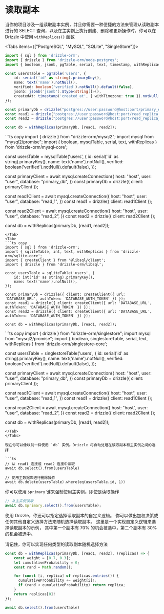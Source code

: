 
# 读取副本

当你的项目涉及一组读取副本实例，并且你需要一种便捷的方法来管理从读取副本进行的 SELECT 查询，以及在主实例上执行创建、删除和更新操作时，你可以在 Drizzle 中使用 `withReplicas()` 函数

<Tabs items={["PostgreSQL", "MySQL", "SQLite", "SingleStore"]}>
<Tab>
```ts copy
import { sql } from 'drizzle-orm';
import { drizzle } from 'drizzle-orm/node-postgres';
import { boolean, jsonb, pgTable, serial, text, timestamp, withReplicas } from 'drizzle-orm/pg-core';

const usersTable = pgTable('users', {
	id: serial('id' as string).primaryKey(),
	name: text('name').notNull(),
	verified: boolean('verified').notNull().default(false),
	jsonb: jsonb('jsonb').$type<string[]>(),
	createdAt: timestamp('created_at', { withTimezone: true }).notNull().defaultNow(),
});

const primaryDb = drizzle("postgres://user:password@host:port/primary_db");
const read1 = drizzle("postgres://user:password@host:port/read_replica_1");
const read2 = drizzle("postgres://user:password@host:port/read_replica_2");

const db = withReplicas(primaryDb, [read1, read2]);
```
</Tab>
<Tab>
```ts copy
import { drizzle } from "drizzle-orm/mysql2";
import mysql from "mysql2/promise";
import { boolean, mysqlTable, serial, text, withReplicas } from 'drizzle-orm/mysql-core';

const usersTable = mysqlTable('users', {
	id: serial('id' as string).primaryKey(),
	name: text('name').notNull(),
	verified: boolean('verified').notNull().default(false),
});

const primaryClient = await mysql.createConnection({
  host: "host",
  user: "user",
  database: "primary_db",
})
const primaryDb = drizzle({ client: primaryClient });

const read1Client = await mysql.createConnection({
  host: "host",
  user: "user",
  database: "read_1",
})
const read1 = drizzle({ client: read1Client });

const read2Client = await mysql.createConnection({
  host: "host",
  user: "user",
  database: "read_2",
})
const read2 = drizzle({ client: read2Client });

const db = withReplicas(primaryDb, [read1, read2]);
```
</Tab>
<Tab>
```ts copy
import { sql } from 'drizzle-orm';
import { sqliteTable, int, text, withReplicas } from 'drizzle-orm/sqlite-core';
import { createClient } from '@libsql/client';
import { drizzle } from 'drizzle-orm/libsql';

const usersTable = sqliteTable('users', {
	id: int('id' as string).primaryKey(),
	name: text('name').notNull(),
});

const primaryDb = drizzle({ client: createClient({ url: 'DATABASE_URL', authToken: 'DATABASE_AUTH_TOKEN' }) });
const read1 = drizzle({ client: createClient({ url: 'DATABASE_URL', authToken: 'DATABASE_AUTH_TOKEN' }) });
const read2 = drizzle({ client: createClient({ url: 'DATABASE_URL', authToken: 'DATABASE_AUTH_TOKEN' }) });

const db = withReplicas(primaryDb, [read1, read2]);
```
</Tab>
<Tab>
```ts copy
import { drizzle } from "drizzle-orm/singlestore";
import mysql from "mysql2/promise";
import { boolean, singlestoreTable, serial, text, withReplicas } from 'drizzle-orm/singlestore-core';

const usersTable = singlestoreTable('users', {
	id: serial('id' as string).primaryKey(),
	name: text('name').notNull(),
	verified: boolean('verified').notNull().default(false),
});

const primaryClient = await mysql.createConnection({
  host: "host",
  user: "user",
  database: "primary_db",
})
const primaryDb = drizzle({ client: primaryClient });

const read1Client = await mysql.createConnection({
  host: "host",
  user: "user",
  database: "read_1",
})
const read1 = drizzle({ client: read1Client });

const read2Client = await mysql.createConnection({
  host: "host",
  user: "user",
  database: "read_2",
})
const read2 = drizzle({ client: read2Client });

const db = withReplicas(primaryDb, [read1, read2]);
```
</Tab>
</Tabs>

现在你可以像以前一样使用 `db` 实例。Drizzle 将自动处理在读取副本和主实例之间的选择

```ts
// 从 read1 连接或 read2 连接中读取
await db.select().from(usersTable)

// 使用主数据库进行删除操作
await db.delete(usersTable).where(eq(usersTable.id, 1))
```

你可以使用 `$primary` 键来强制使用主实例，即使是读取操作

```ts
// 从主实例读取
await db.$primary.select().from(usersTable);
```

使用 Drizzle，你还可以指定选择读取副本的自定义逻辑。
你可以做出加权决策或任何其他自定义选择方法来随机选择读取副本。
这里是一个实现自定义逻辑来选择读取副本的示例，
其中第一个副本有 70% 的机会被选中，第二个副本有 30% 的机会被选中。

请记住，你可以实现任何类型的读取副本随机选择方法

```ts
const db = withReplicas(primaryDb, [read1, read2], (replicas) => {
    const weight = [0.7, 0.3];
    let cumulativeProbability = 0;
    const rand = Math.random();

    for (const [i, replica] of replicas.entries()) {
      cumulativeProbability += weight[i]!;
      if (rand < cumulativeProbability) return replica;
    }
    return replicas[0]!
});

await db.select().from(usersTable)
```
